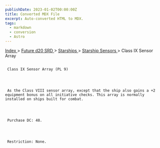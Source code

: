 ```yaml
---
publishDate: 2023-01-02T00:00:00Z
title: Converted MDX File
excerpt: Auto-converted HTML to MDX.
tags:
  - markdown
  - conversion
  - Astro
---
```


[
Index
](-index) >
[
Future d20 SRD
](future-d20-srd-index) >
[
Starships
](future-d20-srd-starships-index) >
[
Starship Sensors
](future-d20-srd-starships-starship-sensors-index) > Class IX Sensor Array

##

     Class IX Sensor Array (PL 9)




     As the Class VIII sensor array, except that the ship also gains a +2 equipment bonus on all initiative checks. This array is normally installed on ships built for combat.




     Purchase DC: 48.




     Restriction: None.
